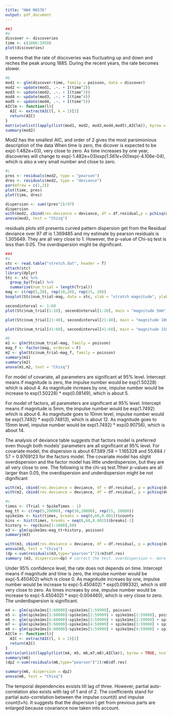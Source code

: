 ```yaml
---
title: "HW4 MA576"
output: pdf_document
---
```


```r
##3
#a
discover <- discoveries
time <- c(1860:1959)
plot(discoveries)
```

It seems that the rate of discoveries was fluctuating up and down and reches the peak aroung 1885. During the recent years, the rate becomes slower.

```r
#b
mod1 <- glm(discover~time, family = poisson, data = discover)
mod2 <- update(mod1, .~. + I(time^2))
mod3 <- update(mod2, .~. + I(time^3))
mod4 <- update(mod3, .~. + I(time^4))
mod5 <- update(mod4, .~. + I(time^5))
AIClm <- function(l){
  AIC <- extractAIC(l, k = 2)[2]
  return(AIC)
}
matrix(unlist(lapply(list(mod1, mod2, mod3,mod4,mod5),AIClm)), byrow = TRUE, ncol = 1, dimnames = list(c("mod1", "mod2", "mod3","mod4", "mod5"), "AIC"))
summary(mod2)
```

Mod2 has the smallest AIC, and order of 2 gives the most parsimonious description of the data
When time is zero, the dicover is expected to be exp(-1.482e+03), very close to zero.
As time increases by one year, discoveries will change to exp(-1.482e+03)*exp(1.561e+00)*exp(-4.106e-04), which is also a very small number and close to zero.

```r
#c
pres <- residuals(mod2, type = "pearson")
dres <- residuals(mod2, type = "deviance")
par(mfrow = c(1,2))
plot(time, pres)
plot(time, dres)
```
```r
dispersion <- sum((pres^2)/97) 
dispersion
with(mod2, cbind(res.deviance = deviance, df = df.residual,p = pchisq(deviance, df.residual, lower.tail=FALSE)))
anova(mod2, test = "Chisq")
```

residuals plots still presents curved pattern
dispersion get from the Residual deviance over 97 df is 1.369485 and my estimate by pearson residuals is 1.305649. They are all very close to 1. However, the p-value of Chi-sq test is less than 0.05. The overdispersion might be dignificant.

```r
##4
#a
stc <- read.table("stretch.dat", header = T)
attach(stc)
library(dplyr)
Stc <- stc %>%
  group_by(Trial) %>%
  summarise(num_trial = length(Trial))
mag <- c(rep(5,20), rep(10,20), rep(15, 20))
boxplot(Stc$num_trial~mag, data = stc, xlab = "stratch magnitude", ylab = "number of impulse")
```
```r
secondinterval <- 1:60
plot(Stc$num_trial[1:20], secondinterval[1:20], main = "magnitude 5mm", xlab = "second", ylab = "number of impulses")
```
```r
plot(Stc$num_trial[21:40], secondinterval[21:40], main = "magnitude 10mm", xlab = "second", ylab = "number of impulses")
```
```r
plot(Stc$num_trial[41:60], secondinterval[41:60], main = "magnitude 15mm", xlab = "second", ylab = "number of impulses")
```
```r
#b
m1 <- glm(Stc$num_trial~mag, family = poisson)
mag_f <- factor(mag, ordered = F)
m2 <- glm(Stc$num_trial~mag_f, family = poisson)
summary(m1)
summary(m2)
anova(m1,m2, test = "Chisq")
```

For model of covariate, all parameters are significant at 95% level. Intercept means if magnitude is zero, the impulse number would be exp(1.50228) which is about 4. As magnitude increaes by one, impulse number would be increase to exp(1.50228) * exp(0.08149), which is about 5.

For model of factors, all parameters are significant at 95% level. Intercept means if magnitude is 5mm, the impulse number would be exp(1.7492) which is about 6. As magnitude goes to 10mm level, impulse number would be exp(1.7492) * exp(0.74813), which is about 12. As magnitude goes to 15mm level, impulse number would be exp(1.7492) * exp(0.90756), which is about 14.

The analysis of deviance table suggests that factors model is preferred even though both models' parameters are all significant at 95% level. For covariate model, the dispersion is about 67.589 /58 = 1.165328 and 55.684 / 57 = 0.9769123 for the factors model. The covariate model has slight overdispersion and the factor model has little underdispersion, but they are all very close to one. The following is the chi-sq test.Ttheir p-values are all larger than 0.05, the overdispersion and underdispersion might be not dignificant

```r
with(m1, cbind(res.deviance = deviance, df = df.residual, p = pchisq(deviance, df.residual, lower.tail=FALSE)))
with(m2, cbind(res.deviance = deviance, df = df.residual, p = pchisq(deviance, df.residual, lower.tail=TRUE)))
```


```r
#c
times <- (Trial + SpikeTimes - 1)
mag_tt <- c(rep(5,20000), rep(10,20000), rep(15, 20000))
spike1ms <- hist(times, breaks = seq(0,60,0.001))$counts
bins <- hist(times, breaks = seq(0,60,0.001))$breaks[-1]
history <- rep(bins[1:1000],60)
m3 <- glm(spike1ms~mag_tt+history, poisson)
summary(m3)
```
```r
with(m3, cbind(res.deviance = deviance, df = df.residual, p = pchisq(deviance, df.residual, lower.tail=T)))
anova(m3, test = "Chisq")
(dp <-sum(residuals(m3,type="pearson")^2)/m3$df.res)
summary (m3, dispersion=dp) # correct the test. overdispersion <- more likely reject the null.
```

Under 95% confidence level, the rate does not depends on time. Intercept means if magnitude and time is zero, the impulse number would be exp(-5.450402) which is close 0. As magnitude increaes by one, impulse number would be increase to exp(-5.450402) * exp(0.099332), which is still very close to zero. As times increaes by one, impulse number would be increase to exp(-5.450402) * exp(-0.004460), which is very close to zero.
The underdispersion is significant.

```r
m4 <- glm(spike1ms[2:60000]~spike1ms[1:59999], poisson)
m5 <- glm(spike1ms[3:60000]~spike1ms[2:59999] + spike1ms[1:59998], poisson)
m6 <- glm(spike1ms[4:60000]~spike1ms[3:59999] + spike1ms[2:59998] + spike1ms[1:59997] , poisson)
m7 <- glm(spike1ms[5:60000]~spike1ms[4:59999] + spike1ms[3:59998] + spike1ms[2:59997] + spike1ms[1:59996] , poisson)
m8 <- glm(spike1ms[6:60000]~spike1ms[5:59999] + spike1ms[4:59998] + spike1ms[3:59997] + spike1ms[2:59996] + spike1ms[1:59995], poisson)
AIClm <- function(l){
  AIC <- extractAIC(l, k = 2)[2]
  return(AIC)
}
matrix(unlist(lapply(list(m4, m5, m6,m7,m8),AIClm)), byrow = TRUE, ncol = 1, dimnames = list(c("m4", "m5", "m6","m7", "m8"), "AIC"))
summary(m6)
(dp2 <-sum(residuals(m6,type="pearson")^2)/m6$df.res)
```
```r
summary(m6, dispersion = dp2)
anova(m6, test = "Chisq")
```

The temporal dependencies exsists till lag of three. However, partial auto-correlation also exists with lag of 1 and of 2. The coefficients stand for partial auto-correlation between the impulse count(t) and impulse count(t+h). It suggests that the dispersion I get from previous parts are enlarged because covariance now taken into account.







